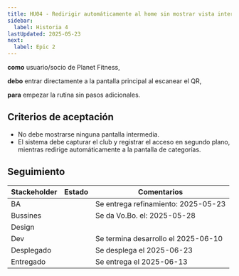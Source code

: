```yaml
---
title: HU04 - Redirigir automáticamente al home sin mostrar vista intermendia.
sidebar:
  label: Historia 4
lastUpdated: 2025-05-23
next:
  label: Epic 2
---
```



**como** usuario/socio de Planet Fitness,

**debo** entrar directamente a la pantalla principal al escanear el QR,

**para** empezar la rutina sin pasos adicionales.

## Criterios de aceptación

  - No debe mostrarse ninguna pantalla intermedia.
  - El sistema debe capturar el club y registrar el acceso en segundo plano, mientras redirige automáticamente a la pantalla de categorías.

## Seguimiento

| Stackeholder |                     Estado                    |             Comentarios             |
|--------------|-----------------------------------------------|------------------------------------ |
| BA           | <Badge text="Done" variant="success" />       | Se entrega refinamiento: 2025-05-23 |
| Bussines     | <Badge text="Done" variant="success" />       | Se da Vo.Bo. el: 2025-05-28         |
| Design       | <Badge text="N/A" variant="success" />        |                                     |
| Dev          | <Badge text="Done" variant="success" />       | Se termina desarrollo el 2025-06-10 |
| Desplegado   | <Badge text="Done" variant="success" />       | Se desplega el 2025-06-23           |
| Entregado    | <Badge text="Done" variant="success" />       | Se entrega el 2025-06-13            |


